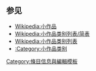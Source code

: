 {{Catnav|頁面分類|總類|維基百科模板|條目信息與編輯模板}}

==参见==
*[[Wikipedia:小作品|Wikipedia:小作品]]
*[[Wikipedia:小作品类别列表/简表|Wikipedia:小作品类别列表/简表]]
*[[Wikipedia:小作品类别列表|Wikipedia:小作品类别列表]]
*[[:Category:小作品类别|:Category:小作品类别]]


[[Category:條目信息與編輯模板|Category:條目信息與編輯模板]]